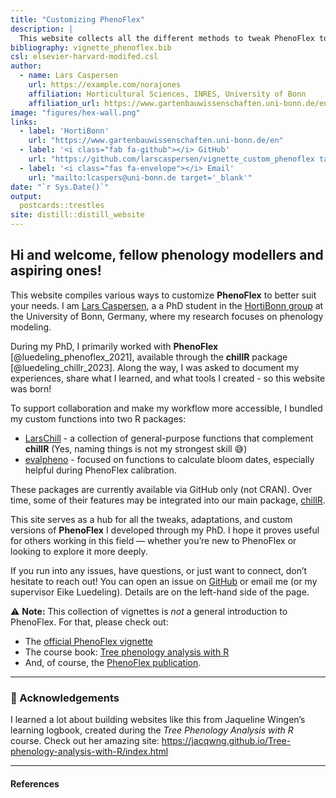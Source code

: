 ```yaml
---
title: "Customizing PhenoFlex"
description: |
  This website collects all the different methods to tweak PhenoFlex to your needs.
bibliography: vignette_phenoflex.bib
csl: elsevier-harvard-modifed.csl
author:
  - name: Lars Caspersen 
    url: https://example.com/norajones
    affiliation: Horticultural Sciences, INRES, University of Bonn
    affiliation_url: https://www.gartenbauwissenschaften.uni-bonn.de/en
image: "figures/hex-wall.png"
links:
  - label: 'HortiBonn'
    url: "https://www.gartenbauwissenschaften.uni-bonn.de/en"
  - label: '<i class="fab fa-github"></i> GitHub'
    url: "https://github.com/larscaspersen/vignette_custom_phenoflex target='_blank'"
  - label: '<i class="fas fa-envelope"></i> Email'
    url: "mailto:lcaspers@uni-bonn.de target='_blank'"
date: "`r Sys.Date()`"
output:
  postcards::trestles
site: distill::distill_website
---
```


## Hi and welcome, fellow phenology modellers and aspiring ones!

This website compiles various ways to customize **PhenoFlex** to better suit your needs. I am [Lars Caspersen](https://www.gartenbauwissenschaften.uni-bonn.de/en/staff/lars-caspersen), a a PhD student in the [HortiBonn group](https://www.gartenbauwissenschaften.uni-bonn.de/en) at the University of Bonn, Germany, where my research focuses on phenology modeling. 

During my PhD, I primarily worked with **PhenoFlex** [@luedeling_phenoflex_2021], available through the **chillR** package [@luedeling_chillr_2023]. Along the way, I was asked to document my experiences, share what I learned, and what tools I created - so this website was born!

To support collaboration and make my workflow more accessible, I bundled my custom functions into two R packages: 

- [LarsChill](https://github.com/larscaspersen/addition_chillR) - a collection of general-purpose functions that complement **chillR** (Yes, naming things is not my strongest skill 😅)
- [evalpheno](https://github.com/larscaspersen/eval_phenoflex) - focused on functions to calculate bloom dates, especially helpful during PhenoFlex calibration. 

These packages are currently available via GitHub only (not CRAN). Over time, some of their features may be integrated into our main package, [chillR](https://cran.r-project.org/web/packages/chillR/index.html).

This site serves as a hub for all the tweaks, adaptations, and custom versions of **PhenoFlex** I developed through my PhD. I hope it proves useful for others working in this field — whether you're new to PhenoFlex or looking to explore it more deeply.

If you run into any issues, have questions, or just want to connect, don't hesitate to reach  out! You can open an issue on [GitHub](https://github.com/larscaspersen/vignette_custom_phenoflex) or email me (or my supervisor Eike Luedeling). Details are on the left-hand side of the page. 

 ⚠️ **Note:** This collection of vignettes is *not* a  general introduction to PhenoFlex. For that, please check out:
 
- The [official PhenoFlex vignette](https://cran.r-project.org/web/packages/chillR/vignettes/PhenoFlex.html)
- The course book: [Tree phenology analysis with R](https://inresgb-lehre.iaas.uni-bonn.de/chillR_book/introduction.html)
- And, of course, the [PhenoFlex publication](https://www.sciencedirect.com/science/article/pii/S016819232100174X).

---

### 🙏 Acknowledgements

I learned a lot about building websites like this from Jaqueline Wingen's learning logbook, created during the *Tree Phenology Analysis with R* course. Check out her amazing site: <https://jacqwng.github.io/Tree-phenology-analysis-with-R/index.html>

---

#### References